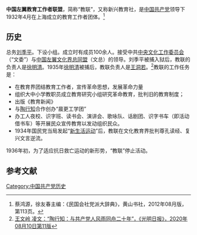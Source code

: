 '''中国左翼教育工作者联盟'''，简称“教联”，又称新兴教育社，是[[中国共产党|中国共产党]]领导下1932年4月在上海成立的教育工作者团体。<ref>蔡鸿源，徐友春主编：《民国会社党派大辞典》，黄山书社，2012年08月版，第113页。</ref>

==历史==
总务[[刘季平|刘季平]]。下设小组。成立时有成员100余人。接受中共[[中央文化工作委员会|中央文化工作委员会]]（“文委”）与[[中国左翼文化界总同盟|中国左翼文化界总同盟]]（文总）的领导。刘季平被捕入狱后，教联的负责人是[[徐明清|徐明清]]。1935年[[徐明清|徐明清]]被捕后，教联负责人是[[王洞若|王洞若]]。<ref>[http://epaper.gmw.cn/gmrb/html/2020-08/10/nw.D110000gmrb_20200810_1-11.htm  王文岭 凌文：“陶行知：与共产党人风雨同舟二十年”，《光明日报》，2020年08月10日第11版]</ref>教联的工作任务是：
*在教育界团结教育工作者，宣传革命思想，发展革命力量
*组织大中小学教职员成立教育研究小组研究革命教育，批判旧的教育制度；
* 出版《教育新闻》
* 与[[陶行知|陶行知]]合作创办“晨更工学团”
* 办工人夜校、识字班、读书会、演讲会、歌咏队、话剧团、识字书车（即活动借书车）等开展民众宣传教育以发动组织民众。
* 1934年国民党当局发起“[[新生活运动|新生活运动]]”后，教联在文化教育界批判尊孔读经、复兴文言逆流。

1936年初，为了适应抗日救亡运动的新形势，“教联”停止活动。
==参考文献==
<references/>
[[Category:中国共产党历史|Category:中国共产党历史]]